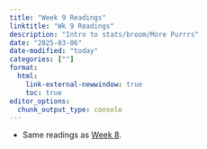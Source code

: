 ```yaml
---
title: "Week 9 Readings"
linktitle: "Wk 9 Readings"
description: "Intro to stats/broom/More Purrrs"
date: "2025-03-06"
date-modified: "today"
categories: [""]
format: 
  html:
    link-external-newwindow: true
    toc: true
editor_options: 
  chunk_output_type: console
---
```




* Same readings as [Week 8](../readings/08-reading.qmd).